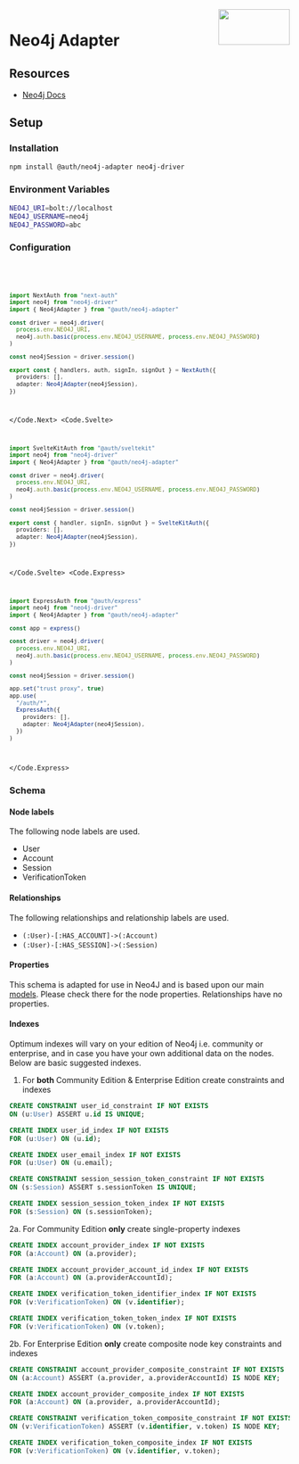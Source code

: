 
<img align="right" src="/img/adapters/neo4j.svg" height="64" width="128" />

# Neo4j Adapter

## Resources

- [Neo4j Docs](https://neo4j.com/docs/)

## Setup

### Installation

```bash npm2yarn
npm install @auth/neo4j-adapter neo4j-driver
```

### Environment Variables

```sh
NEO4J_URI=bolt://localhost
NEO4J_USERNAME=neo4j
NEO4J_PASSWORD=abc
```

### Configuration

<Code>
<Code.Next>

```ts filename="./auth.ts"
import NextAuth from "next-auth"
import neo4j from "neo4j-driver"
import { Neo4jAdapter } from "@auth/neo4j-adapter"

const driver = neo4j.driver(
  process.env.NEO4J_URI,
  neo4j.auth.basic(process.env.NEO4J_USERNAME, process.env.NEO4J_PASSWORD)
)

const neo4jSession = driver.session()

export const { handlers, auth, signIn, signOut } = NextAuth({
  providers: [],
  adapter: Neo4jAdapter(neo4jSession),
})
```

</Code.Next>
<Code.Svelte>

```ts filename="./src/auth.ts"
import SvelteKitAuth from "@auth/sveltekit"
import neo4j from "neo4j-driver"
import { Neo4jAdapter } from "@auth/neo4j-adapter"

const driver = neo4j.driver(
  process.env.NEO4J_URI,
  neo4j.auth.basic(process.env.NEO4J_USERNAME, process.env.NEO4J_PASSWORD)
)

const neo4jSession = driver.session()

export const { handler, signIn, signOut } = SvelteKitAuth({
  providers: [],
  adapter: Neo4jAdapter(neo4jSession),
})
```

</Code.Svelte>
<Code.Express>

```ts filename="./src/routes/auth.route.ts"
import ExpressAuth from "@auth/express"
import neo4j from "neo4j-driver"
import { Neo4jAdapter } from "@auth/neo4j-adapter"

const app = express()

const driver = neo4j.driver(
  process.env.NEO4J_URI,
  neo4j.auth.basic(process.env.NEO4J_USERNAME, process.env.NEO4J_PASSWORD)
)

const neo4jSession = driver.session()

app.set("trust proxy", true)
app.use(
  "/auth/*",
  ExpressAuth({
    providers: [],
    adapter: Neo4jAdapter(neo4jSession),
  })
)
```

</Code.Express>
</Code>

### Schema

#### Node labels

The following node labels are used.

- User
- Account
- Session
- VerificationToken

#### Relationships

The following relationships and relationship labels are used.

- `(:User)-[:HAS_ACCOUNT]->(:Account)`
- `(:User)-[:HAS_SESSION]->(:Session)`

#### Properties

This schema is adapted for use in Neo4J and is based upon our main [models](https://authjs.dev/reference/core/adapters#models). Please check there for the node properties. Relationships have no properties.

#### Indexes

Optimum indexes will vary on your edition of Neo4j i.e. community or enterprise, and in case you have your own additional data on the nodes. Below are basic suggested indexes.

1. For **both** Community Edition & Enterprise Edition create constraints and indexes

```sql
CREATE CONSTRAINT user_id_constraint IF NOT EXISTS
ON (u:User) ASSERT u.id IS UNIQUE;

CREATE INDEX user_id_index IF NOT EXISTS
FOR (u:User) ON (u.id);

CREATE INDEX user_email_index IF NOT EXISTS
FOR (u:User) ON (u.email);

CREATE CONSTRAINT session_session_token_constraint IF NOT EXISTS
ON (s:Session) ASSERT s.sessionToken IS UNIQUE;

CREATE INDEX session_session_token_index IF NOT EXISTS
FOR (s:Session) ON (s.sessionToken);
```

2a. For Community Edition **only** create single-property indexes

```sql
CREATE INDEX account_provider_index IF NOT EXISTS
FOR (a:Account) ON (a.provider);

CREATE INDEX account_provider_account_id_index IF NOT EXISTS
FOR (a:Account) ON (a.providerAccountId);

CREATE INDEX verification_token_identifier_index IF NOT EXISTS
FOR (v:VerificationToken) ON (v.identifier);

CREATE INDEX verification_token_token_index IF NOT EXISTS
FOR (v:VerificationToken) ON (v.token);
```

2b. For Enterprise Edition **only** create composite node key constraints and indexes

```sql
CREATE CONSTRAINT account_provider_composite_constraint IF NOT EXISTS
ON (a:Account) ASSERT (a.provider, a.providerAccountId) IS NODE KEY;

CREATE INDEX account_provider_composite_index IF NOT EXISTS
FOR (a:Account) ON (a.provider, a.providerAccountId);

CREATE CONSTRAINT verification_token_composite_constraint IF NOT EXISTS
ON (v:VerificationToken) ASSERT (v.identifier, v.token) IS NODE KEY;

CREATE INDEX verification_token_composite_index IF NOT EXISTS
FOR (v:VerificationToken) ON (v.identifier, v.token);
```
